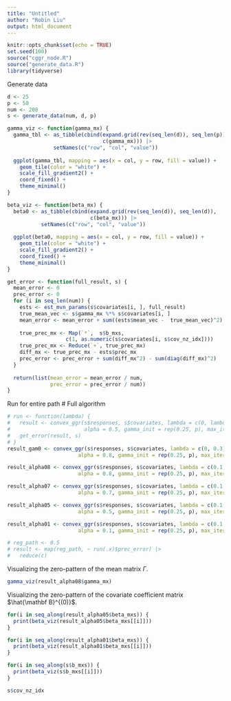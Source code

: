 ```yaml
---
title: "Untitled"
author: "Robin Liu"
output: html_document
---
```


```r
knitr::opts_chunk$set(echo = TRUE)
set.seed(100)
source("cggr_node.R")
source("generate_data.R")
library(tidyverse)
```

Generate data
```r
d <- 25
p <- 50 
num <- 200
s <- generate_data(num, d, p)
```

```r
gamma_viz <- function(gamma_mx) {
  gamma_tbl <- as_tibble(cbind(expand.grid(rev(seq_len(d)), seq_len(p)),
                               c(gamma_mx))) |>
               setNames(c("row", "col", "value"))
  
  ggplot(gamma_tbl, mapping = aes(x = col, y = row, fill = value)) +
    geom_tile(color = "white") +
    scale_fill_gradient2() +
    coord_fixed() +
    theme_minimal()
}

beta_viz <- function(beta_mx) {
  beta0 <- as_tibble(cbind(expand.grid(rev(seq_len(d)), seq_len(d)),
                           c(beta_mx))) |>
           setNames(c("row", "col", "value"))
 
  ggplot(beta0, mapping = aes(x = col, y = row, fill = value)) +
    geom_tile(color = "white") +
    scale_fill_gradient2() +
    coord_fixed() +
    theme_minimal()
}
```

```r
get_error <- function(full_result, s) {
  mean_error <- 0
  prec_error <- 0
  for (i in seq_len(num)) {
    ests <- est_mvn_params(s$covariates[i, ], full_result)
    true_mean_vec <- s$gamma_mx %*% s$covariates[i, ]
    mean_error <- mean_error + sum((ests$mean_vec -  true_mean_vec)^2)
    
    true_prec_mx <- Map(`*`,  s$b_mxs,
                   c(1, as.numeric(s$covariates[i, s$cov_nz_idx])))
    true_prec_mx <- Reduce(`+`, true_prec_mx)
    diff_mx <- true_prec_mx - ests$prec_mx
    prec_error <- prec_error + sum(diff_mx^2) - sum(diag(diff_mx)^2)
  }
 
  return(list(mean_error = mean_error / num,
              prec_error = prec_error / num))
}
```

Run for entire path 
# Full algorithm
```r
# run <- function(lambda) {
#   result <- convex_ggr(s$responses, s$covariates, lambda = c(0, lambda),
#                        alpha = 0.5, gamma_init = rep(0.25, p), max_iter = 150)
#   get_error(result, s)
# }
result_gam0 <- convex_ggr(s$responses, s$covariates, lambda = c(0, 0.3),
                       alpha = 0.8, gamma_init = rep(0.25, p), max_iter = 150)

result_alpha08 <- convex_ggr(s$responses, s$covariates, lambda = c(0.1, 0.3),
                       alpha = 0.8, gamma_init = rep(0.25, p), max_iter = 150)

result_alpha07 <- convex_ggr(s$responses, s$covariates, lambda = c(0.1, 0.3),
                       alpha = 0.7, gamma_init = rep(0.25, p), max_iter = 150)

result_alpha05 <- convex_ggr(s$responses, s$covariates, lambda = c(0.1, 0.3),
                       alpha = 0.5, gamma_init = rep(0.25, p), max_iter = 150)

result_alpha01 <- convex_ggr(s$responses, s$covariates, lambda = c(0.1, 0.3),
                       alpha = 0.1, gamma_init = rep(0.25, p), max_iter = 150)

# reg_path <- 0.5
# result <- map(reg_path, ~ run(.x)$prec_error) |>
#   reduce(c)
```

Visualizing the zero-pattern of the mean matrix $\Gamma$.
```r
gamma_viz(result_alpha08$gamma_mx)
```

Visualizing the zero-pattern of the covariate coefficient matrix $\hat{\mathbf B}^{(0)}$.
```r
for(i in seq_along(result_alpha05$beta_mxs)) {
  print(beta_viz(result_alpha05$beta_mxs[[i]]))
}
```


```r
for(i in seq_along(result_alpha01$beta_mxs)) {
  print(beta_viz(result_alpha01$beta_mxs[[i]]))
}
```


```r
for(i in seq_along(s$b_mxs)) {
  print(beta_viz(s$b_mxs[[i]]))
}
```

```r
s$cov_nz_idx
```

